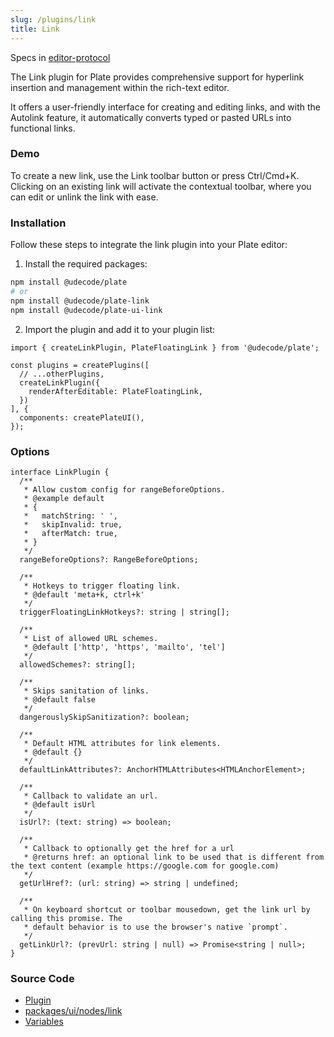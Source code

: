```yaml
---
slug: /plugins/link
title: Link
---
```


Specs in [editor-protocol](https://github.com/udecode/editor-protocol/issues/33)

The Link plugin for Plate provides comprehensive support for hyperlink insertion and management within the rich-text editor.

It offers a user-friendly interface for creating and editing links, and with the Autolink feature, it automatically converts typed or pasted URLs into functional links.

[//]: # (It offers a user-friendly interface for creating and editing links, and with the Autolink feature, it automatically converts typed or pasted URLs and email addresses into functional links.)

### Demo

To create a new link, use the Link toolbar button or press Ctrl/Cmd+K.
Clicking on an existing link will activate the contextual toolbar,
where you can edit or unlink the link with ease.




<LinkSandpack />

### Installation

Follow these steps to integrate the link plugin into your Plate editor:

1. Install the required packages:

```bash npm2yarn
npm install @udecode/plate
# or
npm install @udecode/plate-link
npm install @udecode/plate-ui-link
```

2. Import the plugin and add it to your plugin list:

```tsx
import { createLinkPlugin, PlateFloatingLink } from '@udecode/plate';

const plugins = createPlugins([
  // ...otherPlugins,
  createLinkPlugin({
    renderAfterEditable: PlateFloatingLink,
  })
], {
  components: createPlateUI(),
});
```

### Options

```tsx
interface LinkPlugin {
  /**
   * Allow custom config for rangeBeforeOptions.
   * @example default
   * {
   *   matchString: ' ',
   *   skipInvalid: true,
   *   afterMatch: true,
   * }
   */
  rangeBeforeOptions?: RangeBeforeOptions;

  /**
   * Hotkeys to trigger floating link.
   * @default 'meta+k, ctrl+k'
   */
  triggerFloatingLinkHotkeys?: string | string[];

  /**
   * List of allowed URL schemes.
   * @default ['http', 'https', 'mailto', 'tel']
   */
  allowedSchemes?: string[];

  /**
   * Skips sanitation of links.
   * @default false
   */
  dangerouslySkipSanitization?: boolean;

  /**
   * Default HTML attributes for link elements.
   * @default {}
   */
  defaultLinkAttributes?: AnchorHTMLAttributes<HTMLAnchorElement>;

  /**
   * Callback to validate an url.
   * @default isUrl
   */
  isUrl?: (text: string) => boolean;

  /**
   * Callback to optionally get the href for a url
   * @returns href: an optional link to be used that is different from the text content (example https://google.com for google.com)
   */
  getUrlHref?: (url: string) => string | undefined;

  /**
   * On keyboard shortcut or toolbar mousedown, get the link url by calling this promise. The
   * default behavior is to use the browser's native `prompt`.
   */
  getLinkUrl?: (prevUrl: string | null) => Promise<string | null>;
}
```

### Source Code

- [Plugin](https://github.com/udecode/plate/blob/main/packages/nodes/link/src/createLinkPlugin.ts)
- [packages/ui/nodes/link](https://github.com/udecode/plate/tree/main/packages/ui/nodes/link/src)
- [Variables](https://github.com/udecode/plate/blob/main/examples/src)


